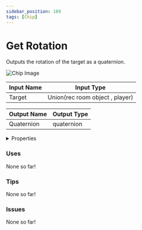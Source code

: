 ```yaml
---
sidebar_position: 189
tags: [Chip]
---
```


# Get Rotation

Outputs the rotation of the target as a quaternion.



![Chip Image](/svg/d750b619-1dd8-4099-a1dd-627050cd5d41.svg)

| Input Name | Input Type |
|-----------|-----------|
| Target | Union(rec room object , player) |

| Output Name | Output Type |
|-----------|-----------|
| Quaternion | quaternion |


<details>
  <summary>Properties</summary>
  <div>
    <div>
    <table>
      <thead>
        <tr>
          <th>Is beta required?</th>
          <th>❌</th>
        </tr>
        <tr>
          <th>Is this chip a trolling risk?</th>
          <th>❌</th>
        </tr>
        <tr>
          <th>Chip UUPD</th>
          <th>._uuid</th>
        </tr>
      </thead>
    </table>
    </div>
  </div>
</details>

### Uses

None so far!

### Tips

None so far!

### Issues

None so far!